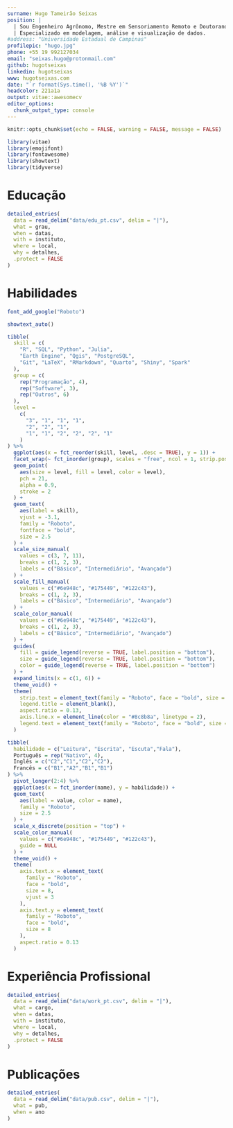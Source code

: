 ```yaml
---
surname: Hugo Tameirão Seixas
position: |
  | Sou Engenheiro Agrônomo, Mestre em Sensoriamento Remoto e Doutorando em Ambiente e Sociedade.      
  | Especializado em modelagem, análise e visualização de dados.
#address: "Universidade Estadual de Campinas"
profilepic: "hugo.jpg"
phone: +55 19 992127034
email: "seixas.hugo@protonmail.com"
github: hugotseixas
linkedin: hugotseixas
www: hugotseixas.com
date: "`r format(Sys.time(), '%B %Y')`"
headcolor: 221a1a
output: vitae::awesomecv
editor_options: 
  chunk_output_type: console
---
```


```r

knitr::opts_chunk$set(echo = FALSE, warning = FALSE, message = FALSE)

```



```r

library(vitae)
library(emojifont)
library(fontawesome)
library(showtext)
library(tidyverse)

```

# \faIcon{university} Educação

```r

detailed_entries(
  data = read_delim("data/edu_pt.csv", delim = "|"),
  what = grau, 
  when = datas, 
  with = instituto, 
  where = local, 
  why = detalhes,
  .protect = FALSE
)

```

# \faIcon{brain} Habilidades

\begin{center} \faIcon{cogs} Conhecimento técnico \end{center}

```r

font_add_google("Roboto")

showtext_auto()

tibble(
  skill = c(
    "R", "SQL", "Python", "Julia", 
    "Earth Engine", "Qgis", "PostgreSQL",
    "Git", "LaTeX", "RMarkdown", "Quarto", "Shiny", "Spark"
  ),
  group = c(
    rep("Programação", 4), 
    rep("Software", 3),
    rep("Outros", 6)
  ),
  level = 
    c(
      "3", "1", "1", "1", 
      "2", "2", "1",
      "1", "1", "2", "2", "2", "1"
    )
) %>%
  ggplot(aes(x = fct_reorder(skill, level, .desc = TRUE), y = 1)) +
  facet_wrap(~ fct_inorder(group), scales = "free", ncol = 1, strip.position = "left") +
  geom_point(
    aes(size = level, fill = level, color = level), 
    pch = 21,
    alpha = 0.9,
    stroke = 2
  ) +
  geom_text(
    aes(label = skill),
    vjust = -3.1,
    family = "Roboto",
    fontface = "bold",
    size = 2.5
  ) +
  scale_size_manual(
    values = c(3, 7, 11),
    breaks = c(1, 2, 3),
    labels = c("Básico", "Intermediário", "Avançado")
  ) +
  scale_fill_manual(
    values = c("#6e948c", "#175449", "#122c43"),
    breaks = c(1, 2, 3),
    labels = c("Básico", "Intermediário", "Avançado")
  ) +
  scale_color_manual(
    values = c("#6e948c", "#175449", "#122c43"),
    breaks = c(1, 2, 3),
    labels = c("Básico", "Intermediário", "Avançado")
  ) +
  guides(
    fill = guide_legend(reverse = TRUE, label.position = "bottom"), 
    size = guide_legend(reverse = TRUE, label.position = "bottom"),
    color = guide_legend(reverse = TRUE, label.position = "bottom")
  ) +
  expand_limits(x = c(1, 6)) +
  theme_void() +
  theme(
    strip.text = element_text(family = "Roboto", face = "bold", size = 8),
    legend.title = element_blank(),
    aspect.ratio = 0.13,
    axis.line.x = element_line(color = "#8c8b8a", linetype = 2),
    legend.text = element_text(family = "Roboto", face = "bold", size = 8)
  )

```

\vspace{13pt}

\begin{center} \faIcon{language} Idiomas \end{center}


```r

tibble(
  habilidade = c("Leitura", "Escrita", "Escuta","Fala"),
  Português = rep("Nativo", 4),
  Inglês = c("C2","C1","C2","C2"), 
  Francês = c("B1","A2","B1","B1")
) %>%
  pivot_longer(2:4) %>%
  ggplot(aes(x = fct_inorder(name), y = habilidade)) +
  geom_text(
    aes(label = value, color = name),
    family = "Roboto",
    size = 2.5
  ) +
  scale_x_discrete(position = "top") +
  scale_color_manual(
    values = c("#6e948c", "#175449", "#122c43"), 
    guide = NULL
  ) +
  theme_void() +
  theme(
    axis.text.x = element_text(
      family = "Roboto", 
      face = "bold",
      size = 8,
      vjust = 3
    ),
    axis.text.y = element_text(
      family = "Roboto", 
      face = "bold",
      size = 8
    ),
    aspect.ratio = 0.13
  )

```

# \faIcon{briefcase} Experiência Profissional

```r

detailed_entries(
  data = read_delim("data/work_pt.csv", delim = "|"),
  what = cargo, 
  when = datas, 
  with = instituto, 
  where = local, 
  why = detalhes,
  .protect = FALSE
)

```


# \faIcon{file} Publicações

```r

detailed_entries(
  data = read_delim("data/pub.csv", delim = "|"),
  what = pub, 
  when = ano
)

```
